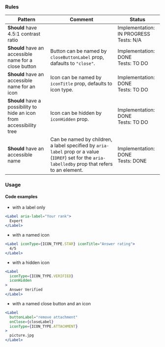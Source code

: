 ### Rules

| Pattern                                                               | Comment                                                                                                                                             | Status                                      |
| --------------------------------------------------------------------- | --------------------------------------------------------------------------------------------------------------------------------------------------- | ------------------------------------------- |
| **Should** have 4.5:1 contrast ratio                                  |                                                                                                                                                     | Implementation: IN PROGRESS<br />Tests: N/A |
| **Should** have an accessible name for a close button                 | Button can be named by `closeButtonLabel` prop, dafaults to `"close"`.                                                                              | Implementation: DONE<br />Tests: TO DO      |
| **Should** have an accessible name for an icon                        | Icon can be named by `iconTitle` prop, defaults to icon type.                                                                                       | Implementation: DONE<br />Tests: TO DO      |
| **Should** have a possibility to hide an icon from accessibility tree | Icon can be hidden by `iconHidden` prop.                                                                                                            | Implementation: DONE<br />Tests: TO DO      |
| **Should** have an accessible name                                    | Can be named by children, a label specified by `aria-label` prop or a value (`IDREF`) set for the `aria-labelledby` prop that refers to an element. | Implementation: DONE<br />Tests: DONE       |

### Usage

#### Code examples

- with a label only

<!-- prettier-ignore -->
```jsx
<Label aria-label="Your rank">
  Expert
</Label>
```

- with a named icon

<!-- prettier-ignore -->
```jsx
<Label iconType={ICON_TYPE.STAR} iconTitle="Answer rating">
  4/5
</Label>
```

- with a hidden icon

<!-- prettier-ignore -->
```jsx
<Label
  iconType={ICON_TYPE.VERIFIED}
  iconHidden
>
  Answer Verified
</Label>
```

- with a named close button and an icon

<!-- prettier-ignore -->
```jsx
<Label
  buttonLabel="remove attachment"
  onClose={closeLabel}
  iconType={ICON_TYPE.ATTACHMENT}
>
  picture.jpg
</Label>
```

